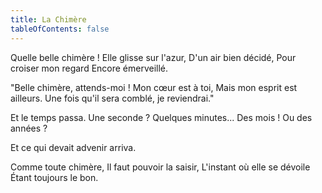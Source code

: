 ```yaml
---
title: La Chimère
tableOfContents: false
---
```




<CenteredBlurryImage alt="La Chimère - Image generated by ChatGPT" src={imgChimera} height={400}/>

<Composition>
Quelle belle chimère !
Elle glisse sur l'azur,
D'un air bien décidé,
Pour croiser mon regard
Encore émerveillé.

"Belle chimère, attends-moi !
Mon cœur est à toi,
Mais mon esprit est ailleurs.
Une fois qu'il sera comblé, je reviendrai."

Et le temps passa.
Une seconde ?
Quelques minutes...
Des mois !
Ou des années ?

Et ce qui devait advenir arriva.

Comme toute chimère,
Il faut pouvoir la saisir,
L'instant où elle se dévoile
Étant toujours le bon.
</Composition>

<ByNcDcCc title="La Chimère" year="2002" />